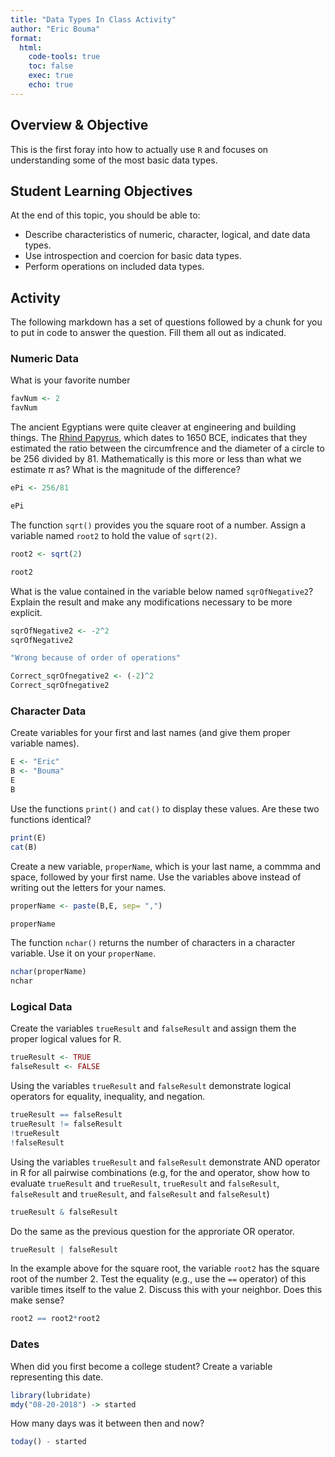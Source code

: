 ```yaml
---
title: "Data Types In Class Activity"
author: "Eric Bouma"
format: 
  html:
    code-tools: true
    toc: false
    exec: true
    echo: true
---
```


## Overview & Objective

This is the first foray into how to actually use `R` and focuses on understanding some of the most basic data types.

## Student Learning Objectives

At the end of this topic, you should be able to:

-   Describe characteristics of numeric, character, logical, and date data types.\
-   Use introspection and coercion for basic data types.
-   Perform operations on included data types.

## Activity

The following markdown has a set of questions followed by a chunk for you to put in code to answer the question. Fill them all out as indicated.

### Numeric Data

What is your favorite number

```r
favNum <- 2
favNum
```

The ancient Egyptians were quite cleaver at engineering and building things. The [Rhind Papyrus](https://en.wikipedia.org/wiki/Rhind_Mathematical_Papyrus), which dates to 1650 BCE, indicates that they estimated the ratio between the circumfrence and the diameter of a circle to be 256 divided by 81. Mathematically is this more or less than what we estimate $\pi$ as? What is the magnitude of the difference?

```r
ePi <- 256/81

ePi

```

The function `sqrt()` provides you the square root of a number. Assign a variable named `root2` to hold the value of `sqrt(2)`.

```r
root2 <- sqrt(2)

root2

```

What is the value contained in the variable below named `sqrOfNegative2`? Explain the result and make any modifications necessary to be more explicit.

```r
sqrOfNegative2 <- -2^2
sqrOfNegative2

"Wrong because of order of operations"

Correct_sqrOfnegative2 <- (-2)^2
Correct_sqrOfnegative2
```

### Character Data

Create variables for your first and last names (and give them proper variable names).

```r
E <- "Eric"
B <- "Bouma"
E
B

```

Use the functions `print()` and `cat()` to display these values. Are these two functions identical?

```r
print(E)
cat(B)

```

Create a new variable, `properName`, which is your last name, a commma and space, followed by your first name. Use the variables above instead of writing out the letters for your names.

```r
properName <- paste(B,E, sep= ",")

properName


```

The function `nchar()` returns the number of characters in a character variable. Use it on your `properName`.

```r
nchar(properName)
nchar
```

### Logical Data

Create the variables `trueResult` and `falseResult` and assign them the proper logical values for R.

```r
trueResult <- TRUE
falseResult <- FALSE
```

Using the variables `trueResult` and `falseResult` demonstrate logical operators for equality, inequality, and negation.

```r
trueResult == falseResult
trueResult != falseResult
!trueResult
!falseResult
```

Using the variables `trueResult` and `falseResult` demonstrate AND operator in R for all pairwise combinations (e.g, for the and operator, show how to evaluate `trueResult` and `trueResult`, `trueResult` and `falseResult`, `falseResult` and `trueResult`, and `falseResult` and `falseResult`)

```r

trueResult & falseResult
```

Do the same as the previous question for the approriate OR operator.

```r
trueResult | falseResult
```

In the example above for the square root, the variable `root2` has the square root of the number $2$. Test the equality (e.g., use the `==` operator) of this varible times itself to the value $2$. Discuss this with your neighbor. Does this make sense?

```r
root2 == root2*root2


```

### Dates

When did you first become a college student? Create a variable representing this date.

```r
library(lubridate)
mdy("08-20-2018") -> started

```

How many days was it between then and now?

```r
today() - started 
```
